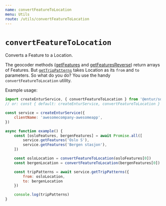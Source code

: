 ```yaml
---
name: convertFeatureToLocation
menu: Utils
route: /utils/convertFeatureToLocation
---
```


# `convertFeatureToLocation`

Converts a Feature to a Location.

The geocoder methods ([getFeatures](/geocoder/getFeatures) and [getFeaturesReverse](/geocoder/getFeaturesReverse)) return arrays of Features. But [`getTripPatterns`](/travel/getTripPatterns) takes Location as its `from` and `to` parameters.
So what do you do? You use the handy `convertFeatureToLocation` utility.

Example usage:

```javascript
import createEnturService, { convertFeatureToLocation } from '@entur/sdk'
// or: const { default: createEnturService, convertFeatureToLocation } = require('@entur/sdk')

const service = createEnturService({
    clientName: 'awesomecompany-awesomeapp',
})

async function example() {
    const [osloFeatures, bergenFeatures] = await Promise.all([
        service.getFeatures('Oslo S'),
        service.getFeatures('Bergen stasjon'),
    ])

    const osloLocation = convertFeatureToLocation(osloFeatures[0])
    const bergenLocation = convertFeatureToLocation(bergenFeatures[0])

    const tripPatterns = await service.getTripPatterns({
        from: osloLocation,
        to: bergenLocation
    })

    console.log(tripPatterns)
}
```
